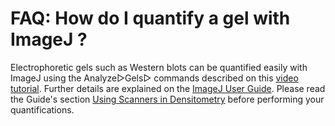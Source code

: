 = FAQ: How do I quantify a gel with ImageJ ? =

Electrophoretic gels such as Western blots can be quantified easily with ImageJ using the Analyze▷Gels▷ commands described on this [[video:analysis:gel_quantification_analysis|video tutorial]]. Further details are explained on the [[http://imagej.nih.gov/ij/docs/guide/146-30.html#toc-Subsection-30.13|ImageJ User Guide]]. Please read the Guide's section [[http://imagej.nih.gov/ij/docs/guide/146-30.html#infobox:Densitometry|Using Scanners in Densitometry]] before performing your quantifications.
